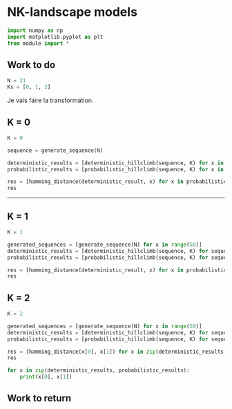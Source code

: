 # NK-landscape models

```python
import numpy as np
import matplotlib.pyplot as plt
from module import *
```

## Work to do

```python
N = 21
Ks = [0, 1, 2]
```

Je vais faire la transformation.

## K = 0

```python
K = 0

sequence = generate_sequence(N)

deterministic_results = [deterministic_hillclimb(sequence, K) for x in range(50)]
probabilistic_results = [probabilistic_hillclimb(sequence, K) for x in range(50)]
```

```python
res = [hamming_distance(deterministic_result, x) for x in probabilistic_results]
res
```

-----------------------------------------

## K = 1

```python
K = 1

generated_sequences = [generate_sequence(N) for x in range(50)]
deterministic_results = [deterministic_hillclimb(sequence, K) for sequence in generated_sequences]
probabilistic_results = [probabilistic_hillclimb(sequence, K) for sequence in generated_sequences]
```

```python
res = [hamming_distance(deterministic_result, x) for x in probabilistic_results]
res
```

## K = 2

```python
K = 2

generated_sequences = [generate_sequence(N) for x in range(50)]
deterministic_results = [deterministic_hillclimb(sequence, K) for sequence in generated_sequences]
probabilistic_results = [probabilistic_hillclimb(sequence, K) for sequence in generated_sequences]
```

```python
res = [hamming_distance(x[0], x[1]) for x in zip(deterministic_results, probabilistic_results)]
res
```

```python
for x in zip(deterministic_results, probabilistic_results):
	print(x[0], x[1])
```

## Work to return


```python

```
